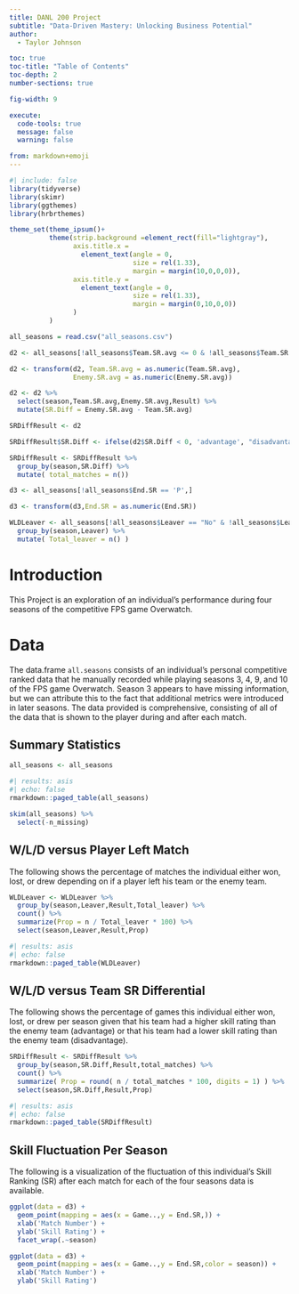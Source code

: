 ```yaml
---
title: DANL 200 Project
subtitle: "Data-Driven Mastery: Unlocking Business Potential"
author: 
  - Taylor Johnson

toc: true
toc-title: "Table of Contents"
toc-depth: 2
number-sections: true

fig-width: 9

execute:
  code-tools: true
  message: false
  warning: false

from: markdown+emoji
---
```

```r
#| include: false
library(tidyverse)
library(skimr)
library(ggthemes)
library(hrbrthemes)

theme_set(theme_ipsum()+
          theme(strip.background =element_rect(fill="lightgray"),
                axis.title.x = 
                  element_text(angle = 0,
                               size = rel(1.33),
                               margin = margin(10,0,0,0)),
                axis.title.y = 
                  element_text(angle = 0,
                               size = rel(1.33),
                               margin = margin(0,10,0,0))
                )
          )

all_seasons = read.csv("all_seasons.csv")

d2 <- all_seasons[!all_seasons$Team.SR.avg <= 0 & !all_seasons$Team.SR.avg == 'P' & !all_seasons$Enemy.SR.avg == 'P',]

d2 <- transform(d2, Team.SR.avg = as.numeric(Team.SR.avg),
                Enemy.SR.avg = as.numeric(Enemy.SR.avg))

d2 <- d2 %>%
  select(season,Team.SR.avg,Enemy.SR.avg,Result) %>%
  mutate(SR.Diff = Enemy.SR.avg - Team.SR.avg)

SRDiffResult <- d2

SRDiffResult$SR.Diff <- ifelse(d2$SR.Diff < 0, 'advantage', "disadvantage")

SRDiffResult <- SRDiffResult %>%
  group_by(season,SR.Diff) %>%
  mutate( total_matches = n())

d3 <- all_seasons[!all_seasons$End.SR == 'P',]

d3 <- transform(d3,End.SR = as.numeric(End.SR))

WLDLeaver <- all_seasons[!all_seasons$Leaver == "No" & !all_seasons$Leaver == "",] %>%
  group_by(season,Leaver) %>%
  mutate( Total_leaver = n() )


```



# Introduction

This Project is an exploration of an individual's performance during four seasons of the competitive FPS game Overwatch.


# Data

The data.frame `all.seasons` consists of an individual's personal competitive ranked data that he manually recorded while playing seasons 3, 4, 9, and 10 of the FPS game Overwatch. Season 3 appears to have missing information, but we can attribute this to the fact that additional metrics were introduced in later seasons. The data provided is comprehensive, consisting of all of the data that is shown to the player during and after each match.

## Summary Statistics

```r
all_seasons <- all_seasons
```

```r
#| results: asis
#| echo: false
rmarkdown::paged_table(all_seasons) 
```


```r
skim(all_seasons) %>% 
  select(-n_missing)
```

## W/L/D versus Player Left Match
The following shows the percentage of matches the individual either won, lost, or drew depending on if a player left his team or the enemy team. 

```r
WLDLeaver <- WLDLeaver %>%
  group_by(season,Leaver,Result,Total_leaver) %>%
  count() %>%
  summarize(Prop = n / Total_leaver * 100) %>%
  select(season,Leaver,Result,Prop)
```

```r
#| results: asis
#| echo: false
rmarkdown::paged_table(WLDLeaver) 
```

## W/L/D versus Team SR Differential
The following shows the percentage of games this individual either won, lost, or drew per season given that his team had a higher skill rating than the enemy team (advantage) or that his team had a lower skill rating than the enemy team (disadvantage).

```r
SRDiffResult <- SRDiffResult %>%
  group_by(season,SR.Diff,Result,total_matches) %>%
  count() %>%
  summarize( Prop = round( n / total_matches * 100, digits = 1) ) %>%
  select(season,SR.Diff,Result,Prop)
```

```r
#| results: asis
#| echo: false
rmarkdown::paged_table(SRDiffResult) 
```

## Skill Fluctuation Per Season
The following is a visualization of the fluctuation of this individual's Skill Ranking (SR) after each match for each of the four seasons data is available.


```r

ggplot(data = d3) +
  geom_point(mapping = aes(x = Game..,y = End.SR,)) +
  xlab('Match Number') +
  ylab('Skill Rating') +
  facet_wrap(.~season)

ggplot(data = d3) +
  geom_point(mapping = aes(x = Game..,y = End.SR,color = season)) +
  xlab('Match Number') +
  ylab('Skill Rating') 
 
```


